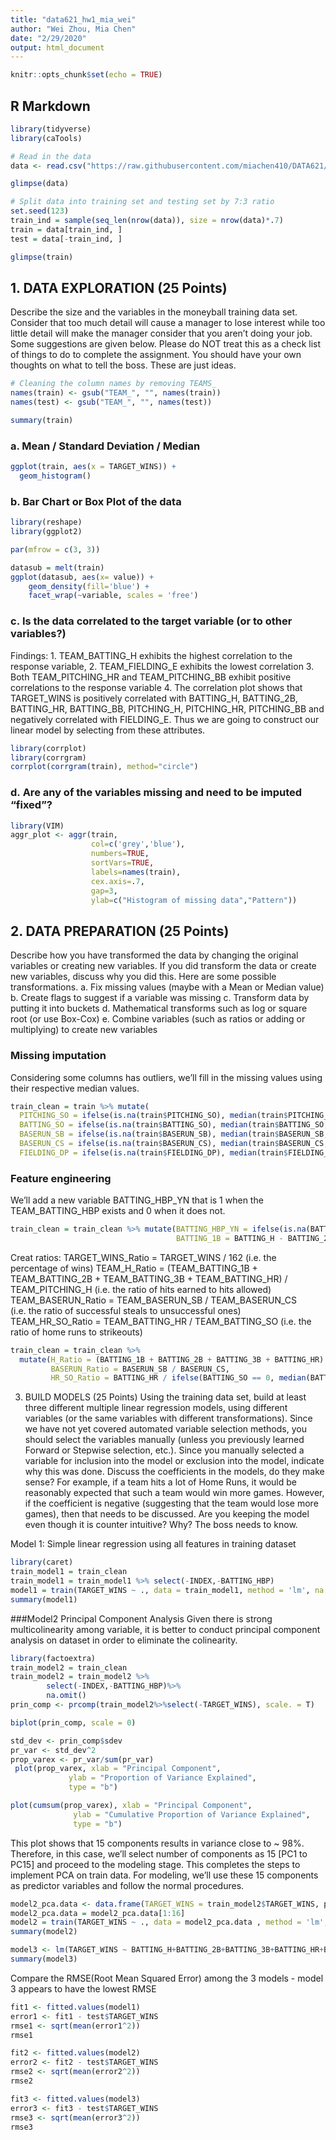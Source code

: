 ```yaml
---
title: "data621_hw1_mia_wei"
author: "Wei Zhou, Mia Chen"
date: "2/29/2020"
output: html_document
---
```


```r
knitr::opts_chunk$set(echo = TRUE)
```

## R Markdown

```r
library(tidyverse)
library(caTools)
```

```r
# Read in the data
data <- read.csv("https://raw.githubusercontent.com/miachen410/DATA621/master/moneyball-training-data.csv")

glimpse(data)
```

```r
# Split data into training set and testing set by 7:3 ratio
set.seed(123)
train_ind = sample(seq_len(nrow(data)), size = nrow(data)*.7)
train = data[train_ind, ]
test = data[-train_ind, ]
```

```r
glimpse(train)
```


## 1. DATA EXPLORATION (25 Points)
Describe the size and the variables in the moneyball training data set. Consider that too much detail will cause a manager to lose interest while too little detail will make the manager consider that you aren’t doing your job. Some suggestions are given below. Please do NOT treat this as a check list of things to do to complete the assignment. You should have your own thoughts on what to tell the boss. These are just ideas.

```r
# Cleaning the column names by removing TEAMS_
names(train) <- gsub("TEAM_", "", names(train))
names(test) <- gsub("TEAM_", "", names(test))

summary(train)

```

### a. Mean / Standard Deviation / Median
```r
ggplot(train, aes(x = TARGET_WINS)) +
  geom_histogram()
```

### b. Bar Chart or Box Plot of the data
```r
library(reshape)
library(ggplot2)

par(mfrow = c(3, 3))

datasub = melt(train)
ggplot(datasub, aes(x= value)) + 
    geom_density(fill='blue') + 
    facet_wrap(~variable, scales = 'free') 
```

### c. Is the data correlated to the target variable (or to other variables?)
Findings: 
1. TEAM_BATTING_H exhibits the highest correlation to the response variable,
2. TEAM_FIELDING_E exhibits the lowest correlation
3. Both TEAM_PITCHING_HR and TEAM_PITCHING_BB exhibit positive correlations to the response variable 
4. The correlation plot shows that TARGET_WINS is positively correlated with BATTING_H, BATTING_2B, BATTING_HR, BATTING_BB, PITCHING_H, PITCHING_HR, PITCHING_BB and negatively correlated with FIELDING_E. Thus we are going to construct our linear model by selecting from these attributes.

```r
library(corrplot)
library(corrgram)
corrplot(corrgram(train), method="circle")
```

### d. Are any of the variables missing and need to be imputed “fixed”?

```r
library(VIM)
aggr_plot <- aggr(train, 
                  col=c('grey','blue'), 
                  numbers=TRUE, 
                  sortVars=TRUE, 
                  labels=names(train), 
                  cex.axis=.7,
                  gap=3, 
                  ylab=c("Histogram of missing data","Pattern"))

```

## 2. DATA PREPARATION (25 Points)
Describe how you have transformed the data by changing the original variables or creating new variables. If you did transform the data or create new variables, discuss why you did this. Here are some possible transformations.
a. Fix missing values (maybe with a Mean or Median value)
b. Create flags to suggest if a variable was missing
c. Transform data by putting it into buckets
d. Mathematical transforms such as log or square root (or use Box-Cox)
e. Combine variables (such as ratios or adding or multiplying) to create new variables

### Missing imputation 
Considering some columns has outliers, we’ll fill in the missing values using their respective median values.
```r
train_clean = train %>% mutate(
  PITCHING_SO = ifelse(is.na(train$PITCHING_SO), median(train$PITCHING_SO, na.rm = TRUE),train$PITCHING_SO),
  BATTING_SO = ifelse(is.na(train$BATTING_SO), median(train$BATTING_SO, na.rm = TRUE), train$BATTING_SO),
  BASERUN_SB = ifelse(is.na(train$BASERUN_SB), median(train$BASERUN_SB, na.rm = TRUE), train$BASERUN_SB),
  BASERUN_CS = ifelse(is.na(train$BASERUN_CS), median(train$BASERUN_CS, na.rm = TRUE), train$BASERUN_CS),
  FIELDING_DP = ifelse(is.na(train$FIELDING_DP), median(train$FIELDING_DP, na.rm = TRUE), train$FIELDING_DP))

```


### Feature engineering
We’ll add a new variable BATTING_HBP_YN that is 1 when the TEAM_BATTING_HBP exists and 0 when it does not.
```r
train_clean = train_clean %>% mutate(BATTING_HBP_YN = ifelse(is.na(BATTING_HBP), 0, 1),
                                     BATTING_1B = BATTING_H - BATTING_2B - BATTING_3B - BATTING_HR)
```

Creat ratios: 
TARGET_WINS_Ratio = TARGET_WINS / 162 (i.e. the percentage of wins)
TEAM_H_Ratio = (TEAM_BATTING_1B + TEAM_BATTING_2B + TEAM_BATTING_3B + TEAM_BATTING_HR) / TEAM_PITCHING_H (i.e. the ratio of hits earned to hits allowed)
TEAM_BASERUN_Ratio = TEAM_BASERUN_SB / TEAM_BASERUN_CS (i.e. the ratio of successful steals to unsuccessful ones)
TEAM_HR_SO_Ratio = TEAM_BATTING_HR / TEAM_BATTING_SO (i.e. the ratio of home runs to strikeouts)
```r
train_clean = train_clean %>%
  mutate(H_Ratio = (BATTING_1B + BATTING_2B + BATTING_3B + BATTING_HR) / PITCHING_H,
         BASERUN_Ratio = BASERUN_SB / BASERUN_CS,
         HR_SO_Ratio = BATTING_HR / ifelse(BATTING_SO == 0, median(BATTING_SO), BATTING_SO))
```


3. BUILD MODELS (25 Points)
Using the training data set, build at least three different multiple linear regression models, using different variables (or the same variables with different transformations). Since we have not yet covered automated variable selection methods, you should select the variables manually (unless you previously learned Forward or Stepwise selection, etc.). Since you manually selected a variable for inclusion into the model or exclusion into the model, indicate why this was done.
Discuss the coefficients in the models, do they make sense? For example, if a team hits a lot of Home Runs, it would be reasonably expected that such a team would win more games. However, if the coefficient is negative (suggesting that the team would lose more games), then that needs to be discussed. Are you keeping the model even though it is counter intuitive? Why? The boss needs to know.

Model 1: Simple linear regression using all features in training dataset
```r
library(caret)
train_model1 = train_clean
train_model1 = train_model1 %>% select(-INDEX,-BATTING_HBP)
model1 = train(TARGET_WINS ~ ., data = train_model1, method = 'lm', na.action=na.exclude)
summary(model1)
```

###Model2 Principal Component Analysis 
Given there is strong multicolinearity among variable, it is better to conduct principal component analysis on dataset in order to eliminate the colinearity. 

```r
library(factoextra)
train_model2 = train_clean
train_model2 = train_model2 %>% 
        select(-INDEX,-BATTING_HBP)%>%
        na.omit()
prin_comp <- prcomp(train_model2%>%select(-TARGET_WINS), scale. = T)

```

```r
biplot(prin_comp, scale = 0)
```

```r
std_dev <- prin_comp$sdev
pr_var <- std_dev^2
prop_varex <- pr_var/sum(pr_var)
 plot(prop_varex, xlab = "Principal Component",
             ylab = "Proportion of Variance Explained",
             type = "b")
```

```r
plot(cumsum(prop_varex), xlab = "Principal Component",
              ylab = "Cumulative Proportion of Variance Explained",
              type = "b")
```
This plot shows that 15 components results in variance close to ~ 98%. Therefore, in this case, we’ll select number of components as 15 [PC1 to PC15] and proceed to the modeling stage. This completes the steps to implement PCA on train data. For modeling, we’ll use these 15 components as predictor variables and follow the normal procedures.

```r
model2_pca.data <- data.frame(TARGET_WINS = train_model2$TARGET_WINS, prin_comp$x)
model2_pca.data = model2_pca.data[1:16]
model2 = train(TARGET_WINS ~ ., data = model2_pca.data , method = 'lm', na.action=na.exclude)
summary(model2)

```


```r
model3 <- lm(TARGET_WINS ~ BATTING_H+BATTING_2B+BATTING_3B+BATTING_HR+BATTING_BB+BATTING_HBP-BATTING_SO+BASERUN_SB-BASERUN_CS-FIELDING_E+FIELDING_DP-PITCHING_BB-PITCHING_H-PITCHING_HR+PITCHING_SO, data = train_clean)
summary(model3)
```


Compare the RMSE(Root Mean Squared Error) among the 3 models - model 3 appears to have the lowest RMSE
```r
fit1 <- fitted.values(model1)
error1 <- fit1 - test$TARGET_WINS
rmse1 <- sqrt(mean(error1^2))
rmse1
```



```r
fit2 <- fitted.values(model2)
error2 <- fit2 - test$TARGET_WINS
rmse2 <- sqrt(mean(error2^2))
rmse2
```

```r
fit3 <- fitted.values(model3)
error3 <- fit3 - test$TARGET_WINS
rmse3 <- sqrt(mean(error3^2))
rmse3
```

